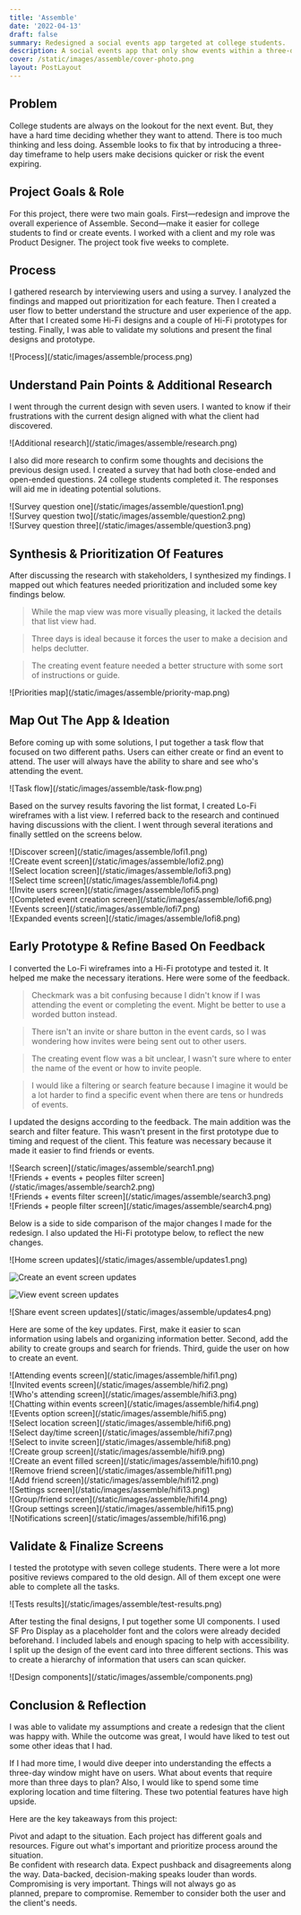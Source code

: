 ```yaml
---
title: 'Assemble'
date: '2022-04-13'
draft: false
summary: Redesigned a social events app targeted at college students.
description: A social events app that only show events within a three-day timeframe.
cover: /static/images/assemble/cover-photo.png
layout: PostLayout
---
```


<TOCInline toc={props.toc} asDisclosure />

## Problem

College students are always on the lookout for the next event. But, they have a hard time deciding whether they want to attend. There is too much thinking and less doing. Assemble looks to fix that by introducing a three-day timeframe to help users make decisions quicker or risk the event expiring.

## Project Goals & Role

For this project, there were two main goals. First—redesign and improve the overall experience of Assemble. Second—make it easier for college students to find or create events. I worked with a client and my role was Product Designer. The project took five weeks to complete.

## Process

I gathered research by interviewing users and using a survey. I analyzed the findings and mapped out prioritization for each feature. Then I created a user flow to better understand the structure and user experience of the app. After that I created some Hi-Fi designs and a couple of Hi-Fi prototypes for testing. Finally, I was able to validate my solutions and present the final designs and prototype.

<div className="py-8">![Process](/static/images/assemble/process.png)</div>

## Understand Pain Points & Additional Research

I went through the current design with seven users. I wanted to know if their frustrations with the current design aligned with what the client had discovered.

<div className="py-8">![Additional research](/static/images/assemble/research.png)</div>

I also did more research to confirm some thoughts and decisions the previous design used. I created a survey that had both close-ended and open-ended questions. 24 college students completed it. The responses will aid me in ideating potential solutions.

<div className="grid grid-cols-2 sm:flex sm:grid-col-3 py-8">
  <div className="imageProp">
    ![Survey question one](/static/images/assemble/question1.png)
  </div>
  <div className="imageProp">
    ![Survey question two](/static/images/assemble/question2.png)
  </div>
  <div className="imageProp">
    ![Survey question three](/static/images/assemble/question3.png)
  </div>
</div>

## Synthesis & Prioritization Of Features

After discussing the research with stakeholders, I synthesized my findings. I mapped out which features needed prioritization and included some key findings below.

> While the map view was more visually pleasing, it lacked the details that list view had.

> Three days is ideal because it forces the user to make a decision and helps declutter.

> The creating event feature needed a better structure with some sort of instructions or guide.

<div className="py-8">![Priorities map](/static/images/assemble/priority-map.png)</div>

## Map Out The App & Ideation

Before coming up with some solutions, I put together a task flow that focused on two different paths. Users can either create or find an event to attend. The user will always have the ability to share and see who's attending the event.

<div className="py-8">![Task flow](/static/images/assemble/task-flow.png)</div>

Based on the survey results favoring the list format, I created Lo-Fi wireframes with a list view. I referred back to the research and continued having discussions with the client. I went through several iterations and finally settled on the screens below.

<div className="projectImageGrid">
  <div className="imageProp">
    ![Discover screen](/static/images/assemble/lofi1.png)
  </div>
  <div className="imageProp">
    ![Create event screen](/static/images/assemble/lofi2.png)
  </div>
  <div className="imageProp">
    ![Select location screen](/static/images/assemble/lofi3.png)
  </div>
  <div className="imageProp">
    ![Select time screen](/static/images/assemble/lofi4.png)
  </div>
  <div className="imageProp">
    ![Invite users screen](/static/images/assemble/lofi5.png)
  </div>
  <div className="imageProp">
    ![Completed event creation screen](/static/images/assemble/lofi6.png)
  </div>
  <div className="imageProp">
    ![Events screen](/static/images/assemble/lofi7.png)
  </div>
  <div className="imageProp">
    ![Expanded events screen](/static/images/assemble/lofi8.png)
  </div>
</div>

## Early Prototype & Refine Based On Feedback

I converted the Lo-Fi wireframes into a Hi-Fi prototype and tested it. It helped me make the necessary iterations. Here were some of the feedback.



<div className="flex justify-center py-10">
  <Btn link="https://xd.adobe.com/view/24acd219-eb7f-4e2d-6f24-4064fd551856-529d/" text="Early Prototype" />
</div>

> Checkmark was a bit confusing because I didn't know if I was attending the event or completing the event. Might be better to use a worded button instead.

> There isn't an invite or share button in the event cards, so I was wondering how invites were being sent out to other users.

> The creating event flow was a bit unclear, I wasn't sure where to enter the name of the event or how to invite people.

> I would like a filtering or search feature because I imagine it would be a lot harder to find a specific event when there are tens or hundreds of events.

I updated the designs according to the feedback. The main addition was the search and filter feature. This wasn't present in the first prototype due to timing and request of the client. This feature was necessary because it made it easier to find friends or events.

<div className="projectImageGrid">
  <div className="imageProp">
    ![Search screen](/static/images/assemble/search1.png)
  </div>
  <div className="imageProp">
    ![Friends + events + peoples filter screen](/static/images/assemble/search2.png)
  </div>
  <div className="imageProp">
    ![Friends + events filter screen](/static/images/assemble/search3.png)
  </div>
  <div className="imageProp">
    ![Friends + people filter screen](/static/images/assemble/search4.png)
  </div>
</div>

Below is a side to side comparison of the major changes I made for the redesign. I also updated the Hi-Fi prototype below, to reflect the new changes.

<div className="pt-8">![Home screen updates](/static/images/assemble/updates1.png)</div>

![Create an event screen updates](/static/images/assemble/updates2.png)

![View event screen updates](/static/images/assemble/updates3.png)

<div className="pb-8">![Share event screen updates](/static/images/assemble/updates4.png)</div>

Here are some of the key updates. First, make it easier to scan information using labels and organizing information better. Second, add the ability to create groups and search for friends. Third, guide the user on how to create an event.

<div className="projectImageGrid">
  <div className="imageProp">
    ![Attending events screen](/static/images/assemble/hifi1.png)
  </div>
  <div className="imageProp">
    ![Invited events screen](/static/images/assemble/hifi2.png)
  </div>
  <div className="imageProp">
    ![Who's attending screen](/static/images/assemble/hifi3.png)
  </div>
  <div className="imageProp">
    ![Chatting within events screen](/static/images/assemble/hifi4.png)
  </div>
  <div className="imageProp">
    ![Events option screen](/static/images/assemble/hifi5.png)
  </div>
  <div className="imageProp">
    ![Select location screen](/static/images/assemble/hifi6.png)
  </div>
  <div className="imageProp">
    ![Select day/time screen](/static/images/assemble/hifi7.png)
  </div>
  <div className="imageProp">
    ![Select to invite screen](/static/images/assemble/hifi8.png)
  </div>
  <div className="imageProp">
    ![Create group screen](/static/images/assemble/hifi9.png)
  </div>
  <div className="imageProp">
    ![Create an event filled screen](/static/images/assemble/hifi10.png)
  </div>
  <div className="imageProp">
    ![Remove friend screen](/static/images/assemble/hifi11.png)
  </div>
  <div className="imageProp">
    ![Add friend screen](/static/images/assemble/hifi12.png)
  </div>
  <div className="imageProp">
    ![Settings screen](/static/images/assemble/hifi13.png)
  </div>
  <div className="imageProp">
    ![Group/friend screen](/static/images/assemble/hifi14.png)
  </div>
  <div className="imageProp">
    ![Group settings screen](/static/images/assemble/hifi15.png)
  </div>
  <div className="imageProp">
    ![Notifications screen](/static/images/assemble/hifi16.png)
  </div>
</div>

## Validate & Finalize Screens

<div className="flex justify-center py-10">
  <Btn link="https://xd.adobe.com/view/5ad4321b-a58e-4b78-89f2-814293a5ca7f-0f87/" text="Final Prototype" />
</div>

I tested the prototype with seven college students. There were a lot more positive reviews compared to the old design. All of them except one were able to complete all the tasks.

<div className="py-8">![Tests results](/static/images/assemble/test-results.png)</div>

After testing the final designs, I put together some UI components. I used SF Pro Display as a placeholder font and the colors were already decided beforehand. I included labels and enough spacing to help with accessibility. I split up the design of the event card into three different sections. This was to create a hierarchy of information that users can scan quicker.

<div className="py-8">![Design components](/static/images/assemble/components.png)</div>

## Conclusion & Reflection

I was able to validate my assumptions and create a redesign that the client was happy with. While the outcome was great, I would have liked to test out some other ideas that I had.

If I had more time, I would dive deeper into understanding the effects a three-day window might have on users. What about events that require more than three days to plan? Also, I would like to spend some time exploring location and time filtering. These two potential features have high upside.

Here are the key takeaways from this project:

<div className="keyTakeaways">
  <span className="font-semibold">Pivot and adapt to the situation.</span> Each project has
  different goals and resources. Figure out what's important and prioritize process around the
  situation.
</div>

<div className="keyTakeaways">
  <span className="font-semibold">Be confident with research data.</span> Expect pushback and
  disagreements along the way. Data-backed, decision-making speaks louder than words.
</div>

<div className="keyTakeaways">
  <span className="font-semibold">Compromising is very important.</span> Things will not always go
  as planned, prepare to compromise. Remember to consider both the user and the client's needs.
</div>
